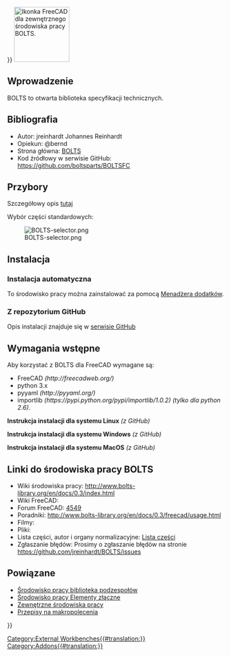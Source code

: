 <languages/>
{{UnfinishedDocu{{#translation:}}}}
[[Image:BOLTSFC_workbench_icon.svg|thumb|128px|Ikonka FreeCAD dla zewnętrznego środowiska pracy BOLTS.]]

<span id="Introduction"></span>
==Wprowadzenie==

{{TOCright}}

BOLTS to otwarta biblioteka specyfikacji technicznych.

<span id="References"></span>
==Bibliografia==

* Autor: jreinhardt Johannes Reinhardt
* Opiekun: @bernd
* Strona główna: [https://boltsparts.github.io BOLTS]
* Kod źródłowy w serwisie GitHub: https://github.com/boltsparts/BOLTSFC

<span id="Tools"></span>
==Przybory==

Szczegółowy opis [http://www.bolts-library.org/en/docs/0.3/freecad/usage.html tutaj]

Wybór części standardowych:

[[Image:BOLTS-selector.png]]

<span id="Installation"></span>
==Instalacja==

<span id="Automatic_installation"></span>
===Instalacja automatyczna===

To środowisko pracy można zainstalować za pomocą [[Std_AddonMgr/pl|Menadżera dodatków]].

<span id="From_GitHub"></span>
===Z repozytorium GitHub===

Opis instalacji znajduje się w [https://github.com/boltsparts/BOLTSFC#readme serwisie GitHub]

<span id="Prerequisites"></span>
==Wymagania wstępne==

Aby korzystać z BOLTS dla FreeCAD wymagane są:
* FreeCAD ''(http://freecadweb.org/)''
* python 3.x
* pyyaml ''(http://pyyaml.org/)''
* importlib ''(https://pypi.python.org/pypi/importlib/1.0.2)'' ''(tylko dla python 2.6)''.

'''Instrukcja instalacji dla systemu Linux''' ''(z GitHub)''

'''Instrukcja instalacji dla systemu Windows''' ''(z GitHub)''

'''Instrukcja instalacji dla systemu MacOS''' ''(z GitHub)''

<span id="Links_to_BOLTS_workbench"></span>
==Linki do środowiska pracy BOLTS==

* Wiki środowiska pracy: http://www.bolts-library.org/en/docs/0.3/index.html
* Wiki FreeCAD: 
* Forum FreeCAD: [http://forum.freecadweb.org/viewtopic.php?f=8&t=4549 4549]
* Poradniki: http://www.bolts-library.org/en/docs/0.3/freecad/usage.html
* Filmy:  
* Pliki: 
* Lista części, autor i organy normalizacyjne: [http://www.bolts-library.org/en/parts/index.html Lista części]
* Zgłaszanie błędów: Prosimy o zgłaszanie błędów na stronie https://github.com/jreinhardt/BOLTS/issues

<span id="Related"></span>
==Powiązane==

* [[Parts_Library_Workbench/pl|Środowisko pracy biblioteka podzespołów]]
* [[Fasteners_Workbench/pl|Środowisko pracy Elementy złączne]]
* [[External_workbenches/pl|Zewnętrzne środowiska pracy]]
* [[Macros_recipes/pl|Przepisy na makropolecenia]]


{{Userdocnavi{{#translation:}}}}
[[Category:External Workbenches{{#translation:}}]]
[[Category:Addons{{#translation:}}]]